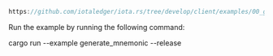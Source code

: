 ```rust reference
https://github.com/iotaledger/iota.rs/tree/develop/client/examples/00_generate_mnemonic.rs
```

Run the example by running the following command:

<CodeBlock className="language-bash">
cargo run --example generate_mnemonic --release
</CodeBlock>

